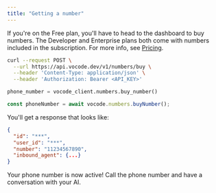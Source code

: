 ```yaml
---
title: "Getting a number"
---
```


If you're on the Free plan, you'll have to head to the dashboard to buy numbers. The Developer and
Enterprise plans both come with numbers included in the subscription. For more info, see [Pricing](https://vocode.dev/pricing).

<CodeGroup>

```bash cURL
curl --request POST \
  --url https://api.vocode.dev/v1/numbers/buy \
  --header 'Content-Type: application/json' \
  --header 'Authorization: Bearer <API_KEY>'
```

```python Python
phone_number = vocode_client.numbers.buy_number()
```

```typescript TypeScript
const phoneNumber = await vocode.numbers.buyNumber();
```

</CodeGroup>

You'll get a response that looks like:

```json
{
  "id": "***",
  "user_id": "***",
  "number": "11234567890",
  "inbound_agent": {...}
}
```

Your phone number is now active! Call the phone number and have a conversation with your AI.
